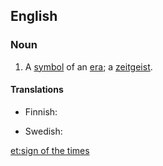 ==English==

===Noun===
{{en-noun|sg=[[sign]] of the [[times]]|signs of the times}}

# {{idiomatic}} A [[symbol]] of an [[era]]; a [[zeitgeist]].

====Translations====
{{trans-top|symbol of an era}}
* Finnish: {{t|fi|ajan merkki}}
{{trans-mid}}
* Swedish: {{t|sv|tidstecken|n}}
{{trans-bottom}}

[[et:sign of the times]]
